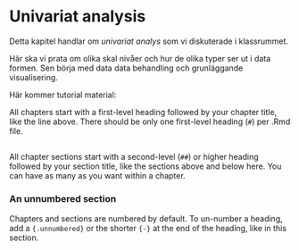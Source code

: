# Univariat analysis

Detta kapitel handlar om _univariat analys_ som vi diskuterade i klassrummet.

Här ska vi prata om olika skal nivåer och hur de olika typer ser ut i data formen. Sen börja med data data behandling och grunläggande visualisering.


Här kommer tutorial material:

All chapters start with a first-level heading followed by your chapter title, like the line above. There should be only one first-level heading (`#`) per .Rmd file.

## 

All chapter sections start with a second-level (`##`) or higher heading followed by your section title, like the sections above and below here. You can have as many as you want within a chapter.

### An unnumbered section {-}

Chapters and sections are numbered by default. To un-number a heading, add a `{.unnumbered}` or the shorter `{-}` at the end of the heading, like in this section.
